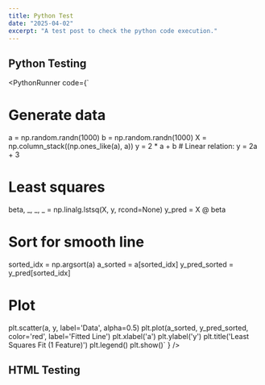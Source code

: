 ```yaml
---
title: Python Test
date: "2025-04-02"
excerpt: "A test post to check the python code execution."
---
```


## Python Testing

<PythonRunner code={`

# Generate data
a = np.random.randn(1000)
b = np.random.randn(1000)
X = np.column_stack((np.ones_like(a), a))
y = 2 * a + b  # Linear relation: y = 2a + 3

# Least squares
beta, _, _, _ = np.linalg.lstsq(X, y, rcond=None)
y_pred = X @ beta

# Sort for smooth line
sorted_idx = np.argsort(a)
a_sorted = a[sorted_idx]
y_pred_sorted = y_pred[sorted_idx]

# Plot
plt.scatter(a, y, label='Data', alpha=0.5)
plt.plot(a_sorted, y_pred_sorted, color='red', label='Fitted Line')
plt.xlabel('a')
plt.ylabel('y')
plt.title('Least Squares Fit (1 Feature)')
plt.legend()
plt.show()`
} />


## HTML Testing

<AutoHeightEmbed
  htmlPath="/posts/newfeature_test/testing1.html"
  className="mb-8 border"
/>








